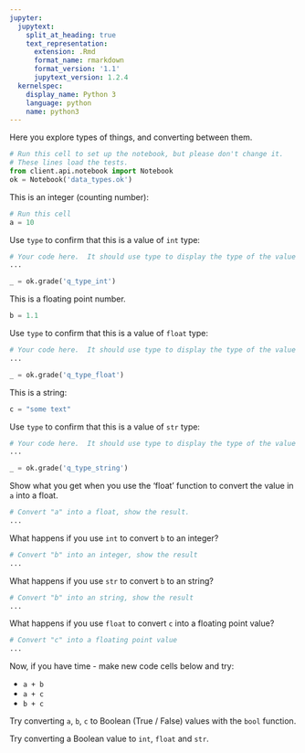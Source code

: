 ```yaml
---
jupyter:
  jupytext:
    split_at_heading: true
    text_representation:
      extension: .Rmd
      format_name: rmarkdown
      format_version: '1.1'
      jupytext_version: 1.2.4
  kernelspec:
    display_name: Python 3
    language: python
    name: python3
---
```


Here you explore types of things, and converting between them.

```python
# Run this cell to set up the notebook, but please don't change it.
# These lines load the tests.
from client.api.notebook import Notebook
ok = Notebook('data_types.ok')
```

This is an integer (counting number):

```python
# Run this cell
a = 10
```

Use `type` to confirm that this is a value of `int` type:

```python
# Your code here.  It should use type to display the type of the value in "a"
...
```

```python
_ = ok.grade('q_type_int')
```

This is a floating point number.

```python
b = 1.1
```

Use `type` to confirm that this is a value of `float` type:

```python
# Your code here.  It should use type to display the type of the value in "b"
...
```

```python
_ = ok.grade('q_type_float')
```

This is a string:

```python
c = "some text"
```

Use `type` to confirm that this is a value of `str` type:

```python
# Your code here.  It should use type to display the type of the value in "c"
...
```

```python
_ = ok.grade('q_type_string')
```

Show what you get when you use the 'float' function to convert the value in `a` into a float.

```python
# Convert "a" into a float, show the result.
...
```

What happens if you use `int` to convert `b` to an integer?

```python
# Convert "b" into an integer, show the result
...
```

What happens if you use `str` to convert `b` to an string?

```python
# Convert "b" into an string, show the result
...
```

What happens if you use `float` to convert `c` into a floating point value?

```python
# Convert "c" into a floating point value
...
```

Now, if you have time - make new code cells below and try:

* `a + b`
* `a + c`
* `b + c`

Try converting `a`, `b`, `c` to Boolean (True / False) values with the `bool` function.

Try converting a Boolean value to `int`, `float` and `str`.
